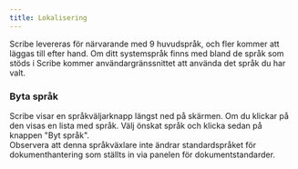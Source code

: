 ```yaml
---
title: Lokalisering
---
```



Scribe levereras för närvarande med 9 huvudspråk, och fler kommer att läggas till efter hand. Om ditt systemspråk finns med bland de språk som stöds i Scribe kommer användargränssnittet att använda det språk du har valt.

### Byta språk

Scribe visar en språkväljarknapp längst ned på skärmen. Om du klickar på den visas en lista med språk. Välj önskat språk och klicka sedan på knappen "Byt språk".  
Observera att denna språkväxlare inte ändrar standardspråket för dokumenthantering som ställts in via panelen för dokumentstandarder.

